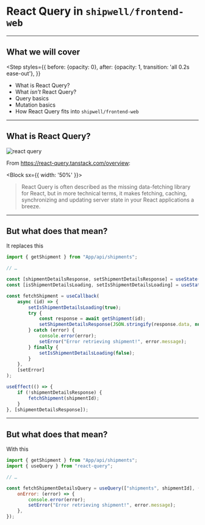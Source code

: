 # React Query in `shipwell/frontend-web`

---

## What we will cover

<Step styles={{
  before: {opacity: 0},
  after: {opacity: 1, transition: 'all 0.2s ease-out'},
}}
>

- What is React Query?
- What _isn't_ React Query?
- Query basics
- Mutation basics
- How React Query fits into `shipwell/frontend-web`

</Step>

---

## What is React Query?

![react query](./assets/react-query.svg)

From <https://react-query.tanstack.com/overview>:

<Block sx={{
  width: '50%'
}}>

> React Query is often described as the missing data-fetching library for React, but in more technical terms, it makes fetching, caching, synchronizing and updating server state in your React applications a breeze.

</Block>

---

## But what does that mean?

It replaces this

```js
import { getShipment } from "App/api/shipments";

// …

const [shipmentDetailsResponse, setShipmentDetailsResponse] = useState();
const [isShipmentDetailsLoading, setIsShipmentDetailsLoading] = useState(false);

const fetchShipment = useCallback(
	async (id) => {
		setIsShipmentDetailsLoading(true);
		try {
			const response = await getShipment(id);
			setShipmentDetailsResponse(JSON.stringify(response.data, null, 2));
		} catch (error) {
			console.error(error);
			setError("Error retrieving shipment!", error.message);
		} finally {
			setIsShipmentDetailsLoading(false);
		}
	},
	[setError]
);

useEffect(() => {
	if (!shipmentDetailsResponse) {
		fetchShipment(shipmentId);
	}
}, [shipmentDetailsResponse]);
```

---

## But what does that mean?

With this

```js
import { getShipment } from "App/api/shipments";
import { useQuery } from "react-query";

// …

const fetchShipmentDetailsQuery = useQuery(["shipments", shipmentId], (id) => getShipment(id), {
	onError: (error) => {
		console.error(error);
		setError("Error retrieving shipment!", error.message);
	},
});
```
